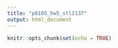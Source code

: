 ```yaml
---
title: "p8105_hw5_stl2137"
output: html_document
---
```


```r
knitr::opts_chunk$set(echo = TRUE)
```


